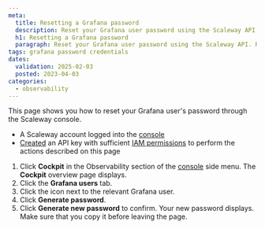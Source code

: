 ```yaml
---
meta:
  title: Resetting a Grafana password
  description: Reset your Grafana user password using the Scaleway API. Retrieve your Grafana user ID and reset the password with a simple curl command.
  h1: Resetting a Grafana password
  paragraph: Reset your Grafana user password using the Scaleway API. Retrieve your Grafana user ID and reset the password with a simple curl command.
tags: grafana password credentials
dates:
  validation: 2025-02-03
  posted: 2023-04-03
categories:
  - observability
---
```


This page shows you how to reset your Grafana user's password through the Scaleway console.

<Macro id="requirements" />

  - A Scaleway account logged into the [console](https://console.scaleway.com)
  - [Created](/iam/how-to/create-api-keys/) an API key with sufficient [IAM permissions](/iam/reference-content/permission-sets/) to perform the actions described on this page


1. Click **Cockpit** in the Observability section of the [console](https://console.scaleway.com/) side menu. The **Cockpit** overview page displays.
2. Click the **Grafana users** tab.
3. Click the <Icon name="more" /> icon next to the relevant Grafana user.
4. Click **Generate password**.
5. Click **Generate new password** to confirm. Your new password displays. Make sure that you copy it before leaving the page.
